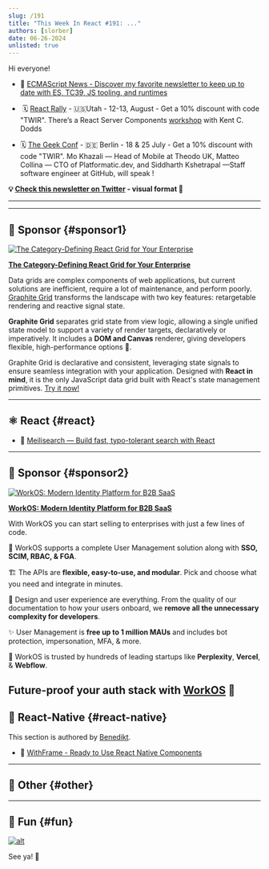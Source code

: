 ```yaml
---
slug: /191
title: "This Week In React #191: ..."
authors: [slorber]
date: 06-26-2024
unlisted: true
---
```


Hi everyone!

<Todo />

*   📨 [ECMAScript News - Discover my favorite newsletter to keep up to date with ES, TC39, JS tooling, and runtimes](https://ecmascript.news/?utm_source=thisweekinreact)
    
*    🗓️ [React Rally](https://reactrally.com/?utm_source=thisweekinreact) - 🇺🇸Utah - 12-13, August - Get a 10% discount with code "TWIR". There’s a React Server Components [workshop](https://reactrally.com/workshop) with Kent C. Dodds
    
*   🗓️ [The Geek Conf](https://www.thegeekconf.com/?utm_source=thisweekinreact) - 🇩🇪 Berlin - 18 & 25 July - Get a 10% discount with code "TWIR". Mo Khazali — Head of Mobile at Theodo UK, Matteo Collina — CTO of Platformatic.dev, and Siddharth Kshetrapal —Staff software engineer at GitHub, will speak !

<!-- truncate -->

**💡 [Check this newsletter on Twitter](https://slo.im/thread) - visual format 🎨**

---


<Support />

---

## 💸 Sponsor {#sponsor1}

[![The Category-Defining React Grid for Your Enterprise](/emails/issues/190/advertfinal.jpg)](https://1771technologies.com/graphitegrid)

**[The Category-Defining React Grid for Your Enterprise](https://1771technologies.com/graphitegrid)**

Data grids are complex components of web applications, but current solutions are inefficient, require a lot of maintenance, and perform poorly. [Graphite Grid](https://1771technologies.com/graphitegrid) transforms the landscape with two key features: retargetable rendering and reactive signal state.

**Graphite Grid** separates grid state from view logic, allowing a single unified state model to support a variety of render targets, declaratively or imperatively. It includes a **DOM and Canvas** renderer, giving developers flexible, high-performance options 🚀.

Graphite Grid is declarative and consistent, leveraging state signals to ensure seamless integration with your application. Designed with **React in mind**, it is the only JavaScript data grid built with React's state management primitives. [Try it now!](https://1771technologies.com/graphitegrid/demo)

---

## ⚛️ React {#react}

<Todo />

- 💸 [Meilisearch — Build fast, typo-tolerant search with React](https://dub.sh/ueC2f57)

<SubscribeFormEmbed placement="middle" />

---

## 💸 Sponsor {#sponsor2}

[![WorkOS: Modern Identity Platform for B2B SaaS](/emails/issues/189/WorkOS.jpg)](https://workos.com/?utm_source=thisweekinreact&utm_medium=newsletter&utm_campaign=q22024)

**[WorkOS: Modern Identity Platform for B2B SaaS](https://workos.com/?utm_source=thisweekinreact&utm_medium=newsletter&utm_campaign=q22024)**

With WorkOS you can start selling to enterprises with just a few lines of code.

🔐 WorkOS supports a complete User Management solution along with **SSO, SCIM, RBAC, & FGA**.

🏗️ The APIs are **flexible, easy-to-use, and modular**. Pick and choose what you need and integrate in minutes.

🎨 Design and user experience are everything. From the quality of our documentation to how your users onboard, we **remove all the unnecessary complexity for developers**.

✨ User Management is **free up to 1 million MAUs** and includes bot protection, impersonation, MFA, & more.

🤝 WorkOS is trusted by hundreds of leading startups like **Perplexity**, **Vercel**, & **Webflow**.

Future-proof your auth stack with [WorkOS](https://workos.com/?utm_source=thisweekinreact&utm_medium=newsletter&utm_campaign=q22024) 🚀
---

## 📱 React-Native {#react-native}

This section is authored by [Benedikt](https://twitter.com/bndkt).

<Todo />

- 💸 [WithFrame - Ready to Use React Native Components](https://withfra.me/?utm_source=thisweekinreact&utm_medium=email&utm_campaign=quick-link--4)

---

## 🔀 Other {#other}

<Todo />

---

## 🤭 Fun {#fun}

<Todo />

[![alt](/emails/issues/122/meme.jpg)](https://twitter.com/TODOTODOTODOTODOTODOTODOTODOTODOTODOTODO)

See ya! 👋
